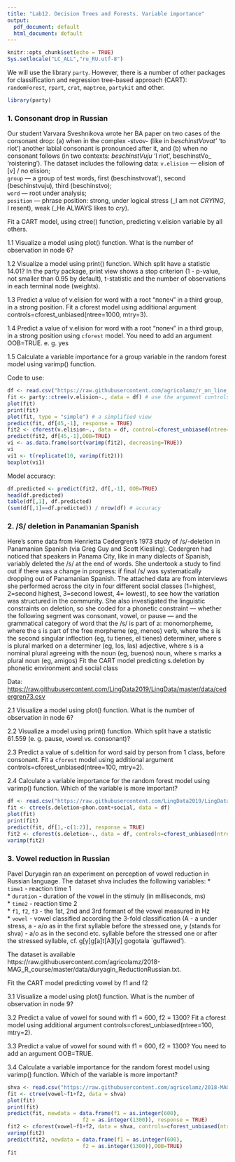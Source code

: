 ```yaml
---
title: "Lab12. Decision Trees and Forests. Variable importance"
output:
  pdf_document: default
  html_document: default
---
```


```r
knitr::opts_chunk$set(echo = TRUE)
Sys.setlocale("LC_ALL","ru_RU.utf-8")
```

We will use the library `party`. However, there is a number of other packages for classification and regression tree-based approach (CART): `randomForest`, `rpart`, `crat`, `maptree`, `partykit` and other.

```r
library(party)
```

### 1. Consonant drop in Russian

Our student Varvara Sveshnikova wrote her BA paper on two cases of the consonant drop: (a) when in the complex -stvov- (like in _beschinstVovat'_ 'to riot') another labial consonant is pronounced after it, and (b) when no consonant follows (in two contexts: _beschinstVuju_ 'I riot', beschinstVo_ 'roistering'). The dataset [](https://raw.githubusercontent.com/agricolamz/r_on_line_course_data/master/Sveshnikova.2016.v.elision.csv) includes the following data:
`v.elision` --- elision of [v] / no elision;  
`group` --- a group of test words, first (beschinstvovat'), second (beschinstvuju), third (beschinstvo);  
`word` --- root under analysis;  
`position` --- phrase position: strong, under logical stress (_I am not *CRYING*, I resent), weak (_He ALWAYS likes to *cry*).  

Fit a CART model, using ctree() function, predicting v.elision variable by all others.

1.1 Visualize a model using plot() function. What is the number of observation in node 6?

1.2 Visualize a model using print() function. Which split have a statistic 14.01?
In the party package, print view shows a stop criterion (1 - p-value, not smaller than 0.95 by default), t-statistic and the number of observations in each terminal node (weights).

1.3 Predict a value of v.elision for word with a root "попеч" in a third group, in a strong position.
Fit a cforest model using additional argument controls=cforest_unbiased(ntree=1000, mtry=3).

1.4 Predict a value of v.elision for word with a root "попеч" in a third group, in a strong position using `cforest` model.
You need to add an argument OOB=TRUE. e. g. yes

1.5 Calculate a variable importance for a group variable in the random forest model using varimp() function.

Code to use:

```r
df <- read.csv("https://raw.githubusercontent.com/agricolamz/r_on_line_course_data/master/Sveshnikova.2016.v.elision.csv")
fit <- party::ctree(v.elision~., data = df) # use the argument controls = ctree_control(...) to control the max depth etc.
plot(fit)
print(fit)
plot(fit, type = "simple") # a simplified view
predict(fit, df[45,-1], response = TRUE)
fit2 <- cforest(v.elision~., data = df, control=cforest_unbiased(ntree=1000, mtry=2))
predict(fit2, df[45,-1],OOB=TRUE)
vi <- as.data.frame(sort(varimp(fit2), decreasing=TRUE))
vi
vi1 <- t(replicate(10, varimp(fit2)))
boxplot(vi1)
```

Model accuracy:

```r
df.predicted <- predict(fit2, df[,-1], OOB=TRUE)
head(df.predicted)  
table(df[,1], df.predicted)
(sum(df[,1]==df.predicted)) / nrow(df) # accuracy
```

### 2. /S/ deletion in Panamanian Spanish

Here's some data from Henrietta Cedergren's 1973 study of /s/-deletion in Panamanian Spanish (via Greg Guy and Scott Kiesling). Cedergren had noticed that speakers in Panama City, like in many dialects of Spanish, variably deleted the /s/ at the end of words. She undertook a study to find out if there was a change in progress: if final /s/ was systematically dropping out of Panamanian Spanish. The attached data are from interviews she performed across the city in four different social classes (1=highest, 2=second highest, 3=second lowest, 4= lowest), to see how the variation was structured in the community. She also investigated the linguistic constraints on deletion, so she coded for a phonetic constraint — whether the following segment was consonant, vowel, or pause — and the grammatical category of word that the /s/ is part of a:
monomorpheme, where the s is part of the free morpheme (eg, menos)
verb, where the s is the second singular inflection (eg, tu tienes, el tienes)
determiner, where s is plural marked on a determiner (eg, los, las)
adjective, where s is a nominal plural agreeing with the noun (eg, buenos)
noun, where s marks a plural noun (eg, amigos)
Fit the CART model predicting s.deletion by phonetic environment and social class

Data: [https://raw.githubusercontent.com/LingData2019/LingData/master/data/cedergren73.csv](https://raw.githubusercontent.com/LingData2019/LingData/master/data/cedergren73.csv)

2.1 Visualize a model using plot() function. What is the number of observation in node 6?

2.2 Visualize a model using print() function. Which split have a statistic 61.559 (e. g. pause, vowel vs. consonant)?

2.3 Predict a value of s.delition for word said by person from 1 class, before consonant.
Fit a `cforest` model using additional argument controls=cforest_unbiased(ntree=100, mtry=2).

2.4 Calculate a variable importance for the random forest model using varimp() function. Which of the variable is more important?

```r
df <- read.csv("https://raw.githubusercontent.com/LingData2019/LingData/master/data/cedergren73.csv")
fit <- ctree(s.deletion~phon.cont+social, data = df)
plot(fit)
print(fit)
predict(fit, df[1,-c(1:2)], response = TRUE)
fit2 <- cforest(s.deletion~., data = df, controls=cforest_unbiased(ntree=100, mtry=2))
varimp(fit2)
```


### 3. Vowel reduction in Russian

Pavel Duryagin ran an experiment on perception of vowel reduction in Russian language. The dataset shva includes the following variables:
* `time1` - reaction time 1  
* `duration` - duration of the vowel in the stimuly (in milliseconds, ms)  
* `time2` - reaction time 2  
* `f1`, `f2`, `f3` - the 1st, 2nd and 3rd formant of the vowel measured in Hz  
* `vowel` - vowel classified according the 3-fold classification (A - a under stress, a - a/o as in the first syllable before the stressed one, y (stands for shva) - a/o as in the second etc. syllable before the stressed one or after the stressed syllable, cf. g[y]g[a]t[A]l[y] gogotala `guffawed’).

The dataset is available https://raw.githubusercontent.com/agricolamz/2018-MAG_R_course/master/data/duryagin_ReductionRussian.txt.

Fit the CART model predicting vowel by f1 and f2

3.1 Visualize a model using plot() function. What is the number of observation in node 9?

3.2 Predict a value of vowel for sound with f1 = 600, f2 = 1300?
Fit a cforest model using additional argument controls=cforest_unbiased(ntree=100, mtry=2).

3.3 Predict a value of vowel for sound with f1 = 600, f2 = 1300?
You need to add an argument OOB=TRUE. 

3.4 Calculate a variable importance for the random forest model using varimp() function. Which of the variable is more important?

```r
shva <- read.csv("https://raw.githubusercontent.com/agricolamz/2018-MAG_R_course/master/data/duryagin_ReductionRussian.txt", sep = "\t")
fit <- ctree(vowel~f1+f2, data = shva)
plot(fit)
print(fit)
predict(fit, newdata = data.frame(f1 = as.integer(600),
                        f2 = as.integer(1300)), response = TRUE)
fit2 <- cforest(vowel~f1+f2, data = shva, controls=cforest_unbiased(ntree=100, mtry=2))
varimp(fit2)
predict(fit2, newdata = data.frame(f1 = as.integer(600),
                        f2 = as.integer(1300)),OOB=TRUE)
fit
```